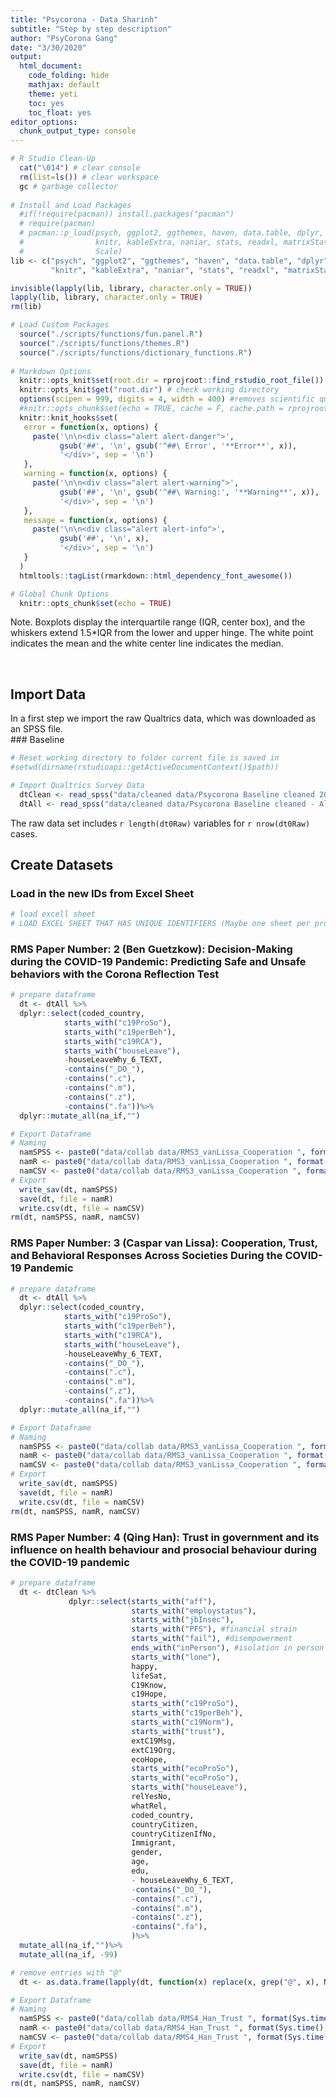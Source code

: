 ```yaml
---
title: "Psycorona - Data Sharinh"
subtitle: "Step by step description" 
author: "PsyCorona Gang"
date: "3/30/2020"
output:
  html_document: 
    code_folding: hide
    mathjax: default
    theme: yeti
    toc: yes
    toc_float: yes
editor_options:
  chunk_output_type: console
---
```



<style type="text/css">
.main-container {
  max-width: 1300px;
  margin-left: auto;
  margin-right: auto;
}
.table {
  margin-left:auto; 
  margin-right:auto;
}
</style>


```r
# R Studio Clean-Up
  cat("\014") # clear console
  rm(list=ls()) # clear workspace
  gc # garbage collector
  
# Install and Load Packages
  #if(!require(pacman)) install.packages("pacman")
  # require(pacman)
  # pacman::p_load(psych, ggplot2, ggthemes, haven, data.table, dplyr, tidyr, Hmisc, mada, 
  #                knitr, kableExtra, naniar, stats, readxl, matrixStats, ISOcodes, pander,
  #                Scale)
lib <- c("psych", "ggplot2", "ggthemes", "haven", "data.table", "dplyr", "tidyr", "Hmisc", "mada", 
         "knitr", "kableExtra", "naniar", "stats", "readxl", "matrixStats", "ISOcodes", "pander", "Scale")

invisible(lapply(lib, library, character.only = TRUE))  
lapply(lib, library, character.only = TRUE)
rm(lib)  

# Load Custom Packages  
  source("./scripts/functions/fun.panel.R")
  source("./scripts/functions/themes.R")
  source("./scripts/functions/dictionary_functions.R")
  
# Markdown Options
  knitr::opts_knit$set(root.dir = rprojroot::find_rstudio_root_file()) # set working directory
  knitr::opts_knit$get("root.dir") # check working directory
  options(scipen = 999, digits = 4, width = 400) #removes scientific quotation
  #knitr::opts_chunk$set(echo = TRUE, cache = F, cache.path = rprojroot::find_rstudio_root_file('cache/')) # cache settings
  knitr::knit_hooks$set(
   error = function(x, options) {
     paste('\n\n<div class="alert alert-danger">',
           gsub('##', '\n', gsub('^##\ Error', '**Error**', x)),
           '</div>', sep = '\n')
   },
   warning = function(x, options) {
     paste('\n\n<div class="alert alert-warning">',
           gsub('##', '\n', gsub('^##\ Warning:', '**Warning**', x)),
           '</div>', sep = '\n')
   },
   message = function(x, options) {
     paste('\n\n<div class="alert alert-info">',
           gsub('##', '\n', x),
           '</div>', sep = '\n')
   }
  )
  htmltools::tagList(rmarkdown::html_dependency_font_awesome())

# Global Chunk Options
  knitr::opts_chunk$set(echo = TRUE)
```

Note. Boxplots display the interquartile range (IQR, center box), and the whiskers extend 1.5*IQR from the lower and upper hinge. The white point indicates the mean and the white center line indicates the median.   

<br/>

## **Import Data**
In a first step we import the raw Qualtrics data, which was downloaded as an SPSS file.   
### Baseline
```r
# Reset working directory to folder current file is saved in
#setwd(dirname(rstudioapi::getActiveDocumentContext()$path))

# Import Qualtrics Survey Data
  dtClean <- read_spss("data/cleaned data/Psycorona Baseline cleaned 2020-04-20 11-42 CEST.sav")
  dtAll <- read_spss("data/cleaned data/Psycorona Baseline cleaned - All2020-04-20 11-42 CEST.sav")
```

The raw data set includes `r length(dt0Raw)` variables for `r nrow(dt0Raw)` cases.

## **Create Datasets**
### Load in the new IDs from Excel Sheet
```r
# load excell sheet
# LOAD EXCEL SHEET THAT HAS UNIQUE IDENTIFIERS (Maybe one sheet per project? How do we update new Response IDs?)  
```

### RMS Paper Number: 2 (Ben Guetzkow): \n Decision-Making during the COVID-19 Pandemic: Predicting Safe and Unsafe behaviors with the Corona Reflection Test
```r
# prepare dataframe
  dt <- dtAll %>%
  dplyr::select(coded_country,
            starts_with("c19ProSo"), 
            starts_with("c19perBeh"),
            starts_with("c19RCA"),
            starts_with("houseLeave"),
            -houseLeaveWhy_6_TEXT,
            -contains("_DO_"),
            -contains(".c"),
            -contains(".m"),
            -contains(".z"),
            -contains(".fa"))%>%
  dplyr::mutate_all(na_if,"")

# Export Dataframe
# Naming
  namSPSS <- paste0("data/collab data/RMS3_vanLissa_Cooperation ", format(Sys.time(), format = "%F %H-%M %Z"),".sav")
  namR <- paste0("data/collab data/RMS3_vanLissa_Cooperation ", format(Sys.time(), format = "%F %H-%M %Z"),".Rdata")
  namCSV <- paste0("data/collab data/RMS3_vanLissa_Cooperation ", format(Sys.time(), format = "%F %H-%M %Z"),".csv")
# Export
  write_sav(dt, namSPSS)
  save(dt, file = namR)
  write.csv(dt, file = namCSV)
rm(dt, namSPSS, namR, namCSV)
```

### RMS Paper Number: 3 (Caspar van Lissa): \n Cooperation, Trust, and Behavioral Responses Across Societies During the COVID-19 Pandemic
```r
# prepare dataframe
  dt <- dtAll %>%
  dplyr::select(coded_country,
            starts_with("c19ProSo"), 
            starts_with("c19perBeh"),
            starts_with("c19RCA"),
            starts_with("houseLeave"),
            -houseLeaveWhy_6_TEXT,
            -contains("_DO_"),
            -contains(".c"),
            -contains(".m"),
            -contains(".z"),
            -contains(".fa"))%>%
  dplyr::mutate_all(na_if,"")

# Export Dataframe
# Naming
  namSPSS <- paste0("data/collab data/RMS3_vanLissa_Cooperation ", format(Sys.time(), format = "%F %H-%M %Z"),".sav")
  namR <- paste0("data/collab data/RMS3_vanLissa_Cooperation ", format(Sys.time(), format = "%F %H-%M %Z"),".Rdata")
  namCSV <- paste0("data/collab data/RMS3_vanLissa_Cooperation ", format(Sys.time(), format = "%F %H-%M %Z"),".csv")
# Export
  write_sav(dt, namSPSS)
  save(dt, file = namR)
  write.csv(dt, file = namCSV)
rm(dt, namSPSS, namR, namCSV)
```

### RMS Paper Number: 4 (Qing Han): \n Trust in government and its influence on health behaviour and prosocial behaviour during the COVID-19 pandemic
```r
# prepare dataframe
  dt <- dtClean %>%
             dplyr::select(starts_with("aff"),
                           starts_with("employstatus"),
                           starts_with("jbInsec"),
                           starts_with("PFS"), #financial strain
                           starts_with("fail"), #disempowerment
                           ends_with("inPerson"), #isolation in person
                           starts_with("lone"),
                           happy,
                           lifeSat,
                           C19Know,
                           c19Hope,
                           starts_with("c19ProSo"),
                           starts_with("c19perBeh"),
                           starts_with("c19Norm"),
                           starts_with("trust"),
                           extC19Msg,
                           extC19Org,
                           ecoHope,
                           starts_with("ecoProSo"),
                           starts_with("ecoProSo"),
                           starts_with("houseLeave"),
                           relYesNo,
                           whatRel,
                           coded_country,
                           countryCitizen,
                           countryCitizenIfNo,
                           Immigrant,
                           gender,
                           age,
                           edu,
                           - houseLeaveWhy_6_TEXT,
                           -contains("_DO_"),
                           -contains(".c"),
                           -contains(".m"),
                           -contains(".z"),
                           -contains(".fa"),
                           )%>%
  mutate_all(na_if,"")%>%
  mutate_all(na_if, -99)

# remove entries with "@"
  dt <- as.data.frame(lapply(dt, function(x) replace(x, grep("@", x), NA)))

# Export Dataframe
# Naming
  namSPSS <- paste0("data/collab data/RMS4_Han_Trust ", format(Sys.time(), format = "%F %H-%M %Z"),".sav")
  namR <- paste0("data/collab data/RMS4_Han_Trust ", format(Sys.time(), format = "%F %H-%M %Z"),".Rdata")
  namCSV <- paste0("data/collab data/RMS4_Han_Trust ", format(Sys.time(), format = "%F %H-%M %Z"),".csv")
# Export
  write_sav(dt, namSPSS)
  save(dt, file = namR)
  write.csv(dt, file = namCSV)
rm(dt, namSPSS, namR, namCSV)
```